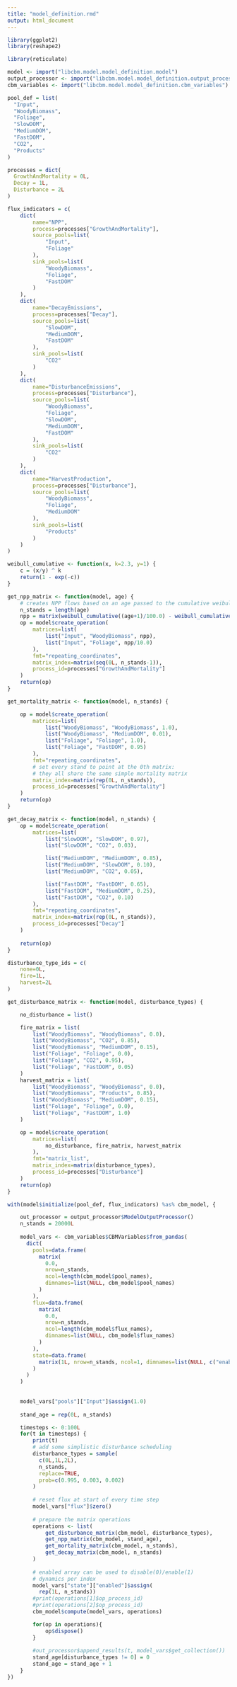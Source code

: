 ```yaml
---
title: "model_definition.rmd"
output: html_document
---
```


``` r
library(ggplot2)
library(reshape2)

library(reticulate)

model <- import("libcbm.model.model_definition.model")
output_processor <- import("libcbm.model.model_definition.output_processor")
cbm_variables <- import("libcbm.model.model_definition.cbm_variables")
```

``` r
pool_def = list(
  "Input",
  "WoodyBiomass",
  "Foliage",
  "SlowDOM",
  "MediumDOM",
  "FastDOM",
  "CO2",
  "Products"
)
```

``` r
processes = dict(
  GrowthAndMortality = 0L,
  Decay = 1L,
  Disturbance = 2L
)
```

``` r
flux_indicators = c(
    dict(
        name="NPP",
        process=processes["GrowthAndMortality"],
        source_pools=list(
            "Input",
            "Foliage"
        ),
        sink_pools=list(
            "WoodyBiomass",
            "Foliage",
            "FastDOM"
        )
    ),
    dict(
        name="DecayEmissions",
        process=processes["Decay"],
        source_pools=list(
            "SlowDOM",
            "MediumDOM",
            "FastDOM"
        ),
        sink_pools=list(
            "CO2"
        )
    ),
    dict(
        name="DisturbanceEmissions",
        process=processes["Disturbance"],
        source_pools=list(
            "WoodyBiomass",
            "Foliage",
            "SlowDOM",
            "MediumDOM",
            "FastDOM"
        ),
        sink_pools=list(
            "CO2"
        )
    ),
    dict(
        name="HarvestProduction",
        process=processes["Disturbance"],
        source_pools=list(
            "WoodyBiomass",
            "Foliage",
            "MediumDOM"
        ),
        sink_pools=list(
            "Products"
        )
    )
)
```

``` r
weibull_cumulative <- function(x, k=2.3, y=1) {
    c = (x/y) ^ k
    return(1 - exp(-c))
}

get_npp_matrix <- function(model, age) {
    # creates NPP flows based on an age passed to the cumulative weibull distribution
    n_stands = length(age)
    npp = matrix(weibull_cumulative((age+1)/100.0) - weibull_cumulative(age/100.0))
    op = model$create_operation(
        matrices=list(
            list("Input", "WoodyBiomass", npp),
            list("Input", "Foliage", npp/10.0)
        ),
        fmt="repeating_coordinates",
        matrix_index=matrix(seq(0L, n_stands-1)),
        process_id=processes["GrowthAndMortality"]
    )
    return(op)
}
```

``` r

get_mortality_matrix <- function(model, n_stands) {

    op = model$create_operation(
        matrices=list(
            list("WoodyBiomass", "WoodyBiomass", 1.0),
            list("WoodyBiomass", "MediumDOM", 0.01),
            list("Foliage", "Foliage", 1.0),
            list("Foliage", "FastDOM", 0.95)
        ),
        fmt="repeating_coordinates",
        # set every stand to point at the 0th matrix:
        # they all share the same simple mortality matrix
        matrix_index=matrix(rep(0L, n_stands)),
        process_id=processes["GrowthAndMortality"]
    )
    return(op)
}
```

``` r
get_decay_matrix <- function(model, n_stands) {
    op = model$create_operation(
        matrices=list(
            list("SlowDOM", "SlowDOM", 0.97),
            list("SlowDOM", "CO2", 0.03),

            list("MediumDOM", "MediumDOM", 0.85),
            list("MediumDOM", "SlowDOM", 0.10),
            list("MediumDOM", "CO2", 0.05),

            list("FastDOM", "FastDOM", 0.65),
            list("FastDOM", "MediumDOM", 0.25),
            list("FastDOM", "CO2", 0.10)
        ),
        fmt="repeating_coordinates",
        matrix_index=matrix(rep(0L, n_stands)),
        process_id=processes["Decay"]
    )
    
    return(op)
}
```

``` r
disturbance_type_ids = c(
    none=0L,
    fire=1L,
    harvest=2L
)

get_disturbance_matrix <- function(model, disturbance_types) {

    no_disturbance = list()

    fire_matrix = list(
        list("WoodyBiomass", "WoodyBiomass", 0.0),
        list("WoodyBiomass", "CO2", 0.85),
        list("WoodyBiomass", "MediumDOM", 0.15),
        list("Foliage", "Foliage", 0.0),
        list("Foliage", "CO2", 0.95),
        list("Foliage", "FastDOM", 0.05)
    )
    harvest_matrix = list(
        list("WoodyBiomass", "WoodyBiomass", 0.0),
        list("WoodyBiomass", "Products", 0.85),
        list("WoodyBiomass", "MediumDOM", 0.15),
        list("Foliage", "Foliage", 0.0),
        list("Foliage", "FastDOM", 1.0)
    )

    op = model$create_operation(
        matrices=list(
            no_disturbance, fire_matrix, harvest_matrix
        ),
        fmt="matrix_list",
        matrix_index=matrix(disturbance_types),
        process_id=processes["Disturbance"]
    )
    return(op)
}

```

``` r

with(model$initialize(pool_def, flux_indicators) %as% cbm_model, {

    out_processor = output_processor$ModelOutputProcessor()
    n_stands = 20000L
    
    model_vars <- cbm_variables$CBMVariables$from_pandas(
      dict(
        pools=data.frame(
          matrix(
            0.0,
            nrow=n_stands,
            ncol=length(cbm_model$pool_names),
            dimnames=list(NULL, cbm_model$pool_names)
          )
        ),
        flux=data.frame(
          matrix(
            0.0,
            nrow=n_stands,
            ncol=length(cbm_model$flux_names),
            dimnames=list(NULL, cbm_model$flux_names)
          )
        ),
        state=data.frame(
          matrix(1L, nrow=n_stands, ncol=1, dimnames=list(NULL, c("enabled")))
        )
      )
    )
    
    
    model_vars["pools"]["Input"]$assign(1.0)
    
    stand_age = rep(0L, n_stands)

    timesteps <- 0:100L
    for(t in timesteps) {
        print(t)
        # add some simplistic disturbance scheduling
        disturbance_types = sample(
          c(0L,1L,2L),
          n_stands,
          replace=TRUE,
          prob=c(0.995, 0.003, 0.002)
        )
        
        # reset flux at start of every time step
        model_vars["flux"]$zero()
    
        # prepare the matrix operations
        operations <- list(
            get_disturbance_matrix(cbm_model, disturbance_types),
            get_npp_matrix(cbm_model, stand_age),
            get_mortality_matrix(cbm_model, n_stands),
            get_decay_matrix(cbm_model, n_stands)
        )
        
        # enabled array can be used to disable(0)/enable(1)
        # dynamics per index
        model_vars["state"]["enabled"]$assign(
          rep(1L, n_stands))
        #print(operations[1]$op_process_id)
        #print(operations[2]$op_process_id)
        cbm_model$compute(model_vars, operations)

        for(op in operations){
            op$dispose()
        }
                
        #out_processor$append_results(t, model_vars$get_collection())
        stand_age[disturbance_types != 0] = 0
        stand_age = stand_age + 1
    }
})
```
